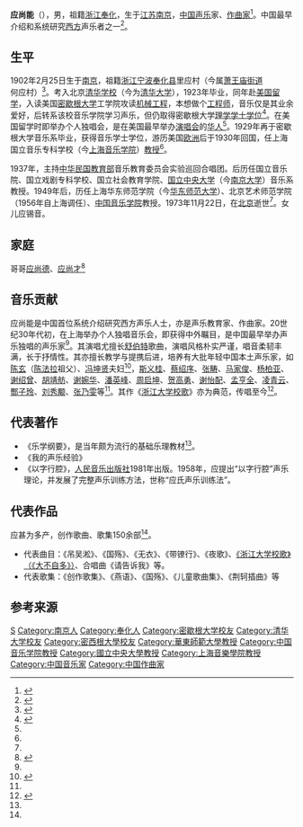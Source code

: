 '''应尚能'''（{{bd|1902年|2月25日|1973年|11月22日}}），男，祖籍[[浙江|浙江]][[奉化|奉化]]，生于[[江苏|江苏]][[南京|南京]]，[[中国|中国]][[声乐|声乐]]家、[[作曲家|作曲家]]<ref name="ying master">{{cite web |url=http://www.sn68.com/article.asp?id=939451 |title=著名音乐大师：应尚能 |publisher=中国文艺在线 |author=中国音乐家名录 |date=2009-11-27 |accessdate=2016-09-02 |archive-date=2017-01-14 |archive-url=https://web.archive.org/web/20170114060452/http://www.sn68.com/article.asp?id=939451 |dead-url=no }}</ref>。中国最早介绍和系统研究[[西方|西方]]声乐者之一<ref name="ying 1st">{{cite web|url=http://www.civc.cn/6thc//index.php?option=com_content&task=view&id=190&Itemid=1|title=高山流水引知音——宁波人与音乐的事|publisher=宁波日报|date=2011-10-21|deadurl=yes|archiveurl=https://web.archive.org/web/20170114071335/http://www.civc.cn/6thc//index.php?option=com_content&task=view&id=190&Itemid=1|archivedate=2017-01-14}}</ref>。

== 生平 ==
1902年2月25日生于[[南京|南京]]，祖籍[[浙江|浙江]][[宁波|宁波]][[奉化县|奉化县]]里应村（今属[[萧王庙街道|萧王庙街道]]何应村）<ref>{{cite web|url=http://szb.fh.gov.cn/detail.aspx?Info_ID=14|title=地情史料>人物春秋>应尚能|publisher=奉化党史办|accessdate=2019-12-14|archive-date=2020-03-27|archive-url=https://web.archive.org/web/20200327042655/http://szb.fh.gov.cn/detail.aspx?Info_ID=14|dead-url=no}}</ref>。考入北京[[清华学校|清华学校]]（今为[[清华大学|清华大学]]），1923年毕业，同年赴[[美国|美国]][[留学|留学]]，入读美国[[密歇根大学|密歇根大学]]工学院攻读[[机械工程|机械工程]]，本想做个[[工程师|工程师]]，音乐仅是其业余爱好，后转系该校音乐学院学习声乐，但仍取得密歇根大学[[理学|理学]][[学士学位|学士学位]]<ref name="ying life">{{cite web |url=http://www.tseyipui.com/myteacher_cn.html |title=老师应尚能教授 |publisher=为声乐而生，以承传为任 |accessdate=2016-09-02 |archive-date=2016-09-15 |archive-url=https://web.archive.org/web/20160915002630/http://tseyipui.com/myteacher_cn.html |dead-url=no }}</ref>。在美国留学时即举办个人独唱会，是在美国最早举办[[演唱会|演唱会]]的[[华人|华人]]<ref name="ying 1st"/>。1929年再于密歇根大学音乐系毕业，获得音乐学士学位，游历美国[[欧洲|欧洲]]后于1930年回国，任上海国立音乐专科学校（今[[上海音乐学院|上海音乐学院]]）[[教授|教授]]<ref name="ying master"/>。

1937年，主持[[中华民国教育部|中华民国教育部]]音乐教育委员会实验巡回合唱团。后历任国立音乐院、国立戏剧专科学校、国立社会教育学院、[[国立中央大学|国立中央大学]]（今[[南京大学|南京大学]]）音乐系教授。1949年后，历任上海华东师范学院（今[[华东师范大学|华东师范大学]]）、北京艺术师范学院（1956年自上海调任）、[[中国音乐学院|中国音乐学院]]教授。1973年11月22日，在[[北京|北京]]逝世<ref name="ying master"/>。女儿应锡音。

== 家庭 ==
哥哥[[应尚德|应尚德]]、[[应尚才|应尚才]]<ref>{{cite news|url=https://zj.zjol.com.cn/news/682860.html|title=“应氏三兄弟”后人里应寻根|publisher=奉化新闻网|date=2017-06-27|accessdate=2020-07-31}}</ref>

== 音乐贡献 ==
应尚能是中国首位系统介绍研究西方声乐人士，亦是声乐教育家、作曲家。20世纪30年代初，在上海举办个人独唱音乐会，即获得中外瞩目，是中国最早举办声乐独唱的声乐家<ref name="ying 1st"/>。其演唱尤擅长[[舒伯特|舒伯特]]歌曲，演唱风格朴实严谨，唱音柔韧丰满，长于抒情性。其亦擅长教学与提携后进，培养有大批年轻中国本土声乐家，如[[陈玄_(声乐家)|陈玄]]（[[陈法拉|陈法拉]]祖父）、[[冯坤贤|冯坤贤]]夫妇<ref>{{cite web |url=http://www.kongfz.cn/4095925/ |title=陈玄、冯坤贤两教授信札三通四叶 |publisher=名人墨迹 |date=2010-04-13 |access-date=2016-09-02 |archive-date=2020-03-27 |archive-url=https://web.archive.org/web/20200327042706/http://www.kongfz.cn/4095925/ |dead-url=no }}</ref>，[[斯义桂|斯义桂]]、[[蔡绍序|蔡绍序]]、[[张畴|张畴]]、[[马家俊|马家俊]]、[[杨柏亚|杨柏亚]]、[[谢绍曾|谢绍曾]]、[[胡靖舫|胡靖舫]]、[[谢婉华|谢婉华]]、[[潘英峰|潘英峰]]、[[周启坤|周启坤]]、[[贺高勇|贺高勇]]、[[谢怡配|谢怡配]]、[[孟亨全|孟亨全]]、[[凌青云|凌青云]]、[[酆子玲|酆子玲]]、[[刘秀颙|刘秀颙]]、[[张乃雯|张乃雯]]等<ref name="ying master"/>。其作《[[浙江大学校歌|浙江大学校歌]]》亦为典范，传唱至今<ref>{{cite web |url=http://www.gmw.cn/02blqs/2007-10/07/content_728548.htm |title=浙大校歌谱曲者究竟是谁 |publisher=博览群书 |author=光明网 |date=2007-10-07 |accessdate=2016-09-02 |archive-date=2017-01-14 |archive-url=https://web.archive.org/web/20170114055623/http://www.gmw.cn/02blqs/2007-10/07/content_728548.htm |dead-url=no }}</ref>。

==代表著作==
* 《乐学纲要》，是当年颇为流行的基础乐理教材<ref name="ying master"/>。
* 《我的声乐经验》
* 《以字行腔》，[[人民音乐出版社|人民音乐出版社]]1981年出版。1958年，应提出“以字行腔”声乐理论，并发展了完整声乐训练方法，世称“应氏声乐训练法”。

==代表作品==
应甚为多产，创作歌曲、歌集150余部<ref name="ying master"/>。
* 代表曲目：《吊吴淞》、《国殇》、《无衣》、《带镣行》、《夜歌》、[[浙江大学校歌|《浙江大学校歌》（《大不自多》）]]、合唱曲《请告诉我》等。
* 代表歌集：《创作歌集》、《燕语》、《国殇》、《儿童歌曲集》、《荆轲插曲》等

== 参考来源 ==
{{reflist|2}}

{{Normdaten}}
{{DEFAULTSORT:Ying Shangneng}}
[[Category:应姓|S]]
[[Category:南京人|Category:南京人]]
[[Category:奉化人|Category:奉化人]]
[[Category:密歇根大学校友|Category:密歇根大学校友]]
[[Category:清华大学校友|Category:清华大学校友]]
[[Category:密西根大學校友|Category:密西根大學校友]]
[[Category:華東師範大學教授|Category:華東師範大學教授]]
[[Category:中国音乐学院教授|Category:中国音乐学院教授]]
[[Category:國立中央大學教授|Category:國立中央大學教授]]
[[Category:上海音樂學院教授|Category:上海音樂學院教授]]
[[Category:中国音乐家|Category:中国音乐家]]
[[Category:中国作曲家|Category:中国作曲家]]